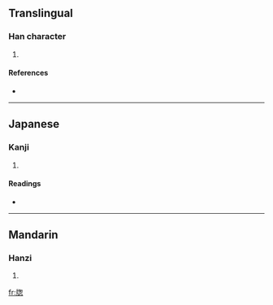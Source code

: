 ==Translingual==

===Han character===
{{Han char|rn=91|rad=片|as=09|sn=13|four=|canj=中中心大心 (LLPKP), 中弓心大心 (LNPKP)}}

# {{defn|Han|sort=片09}}

====References====
* {{Han ref|kx=0693.420|dkj=19865|dj=1107.060|hdz=32018.070|uh=724E|ud=29262}}

----

==Japanese==

===Kanji===
{{ja-kanji|grade=|rs=片09}}

# {{defn|Japanese}}

====Readings====
* {{ja-readings|on=[[そう]] (sō)|kun=[[まど]] (mado)}}

----

==Mandarin==

===Hanzi===
{{cmn-hanzi|pin=[[chuāng]] ([[chuang1]])|wg=ch'uang<sup>1</sup>}}

# {{defn|Mandarin}}

[[fr:牎]]